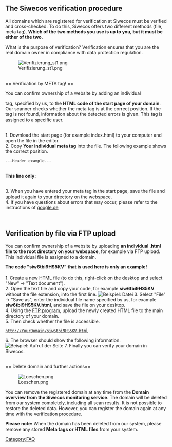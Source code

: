 == The Siwecos verification procedure==


All domains which are registered for verification at Siwecos must be verified and cross-checked. To do this, Siwecos offers two different methods (file, meta tag). '''Which of the two methods you use is up to you, but it must be either of the two.'''

What is the purpose of verification? Verification ensures that you are the real domain owner in compliance with data protection regulation.

[[File:Verifizierung_st1.png]]

<br />
== Verification by META tag! ==

You can confirm ownership of a website by adding an individual <meta> tag, specified by us, to the '''HTML code of the start page of your domain'''. Our scanner checks whether the meta tag is at the correct position. If the tag is not found, information about the detected errors is given. This tag is assigned to a specific user.

<br />
1. Download the start page (for example index.html) to your computer and open the file in the editor.<br />
2. Copy '''Your individual meta tag''' into the file. The following example shows the correct position.

 ---Header example---
 <HTML>
 <HEAD>
 <TITLE>My title</TITLE><br />
 '''This line only:''' <meta name="siwecostoken" content="Your own code/token" />
 </HEAD>
 <BODY>

<br />
3. When you have entered your meta tag in the start page, save the file and upload it again to your directory on the webspace.<br />
4. If you have questions about errors that may occur, please refer to the instructions of [https://support.google.com/webmasters/answer/35179?hl=de google.de]


<br />

== Verification by file via FTP upload ==

You can confirm ownership of a website by uploading '''an individual .html file to the root directory on your webspace''', for example via FTP upload. This individual file is assigned to a domain.

'''The code "siw6tbi9HS5KV" that is used here is only an example!'''
<br /><br />
1. Create a new HTML file (to do this, right-click on the desktop and select "New" -> "Text document").<br />
2. Open the text file and copy your code, for example '''siw6tbi9HS5KV''' without the file extension, into the first line.
[[File:Gedit-datei.png|none|Beispiel: Datei]]
3. Select "File" -> "Save as", enter the individual file name specified by us, for example '''siw6tbi9HS5KV.html''', and save the file on your desktop.<br />
4. Using the [https://en.wikipedia.org/wiki/FileZilla FTP program], upload the newly created HTML file to the main directory of your domain.<br />
5. Then check whether the file is accessible.
 http://YourDomain/siw6tbi9HS5KV.html
6. The browser should show the following information.
[[File:Html_file.png|none|Beispiel: Aufruf der Seite ]]
7. Finally you can verify your domain in Siwecos.


<br />
== Delete domain and further actions==

[[File:Loeschen.png]]

You can remove the registered domain at any time from the '''Domain overview from the Siwecos monitoring service'''. The domain will be deleted from our system completely, including all scan results. It is not possible to restore the deleted data. However, you can register the domain again at any time with the verification procedure.

'''Please note:''' When the domain has been deleted from our system, please remove any stored '''Meta tags or HTML files''' from your system.

[[Category:FAQ]]